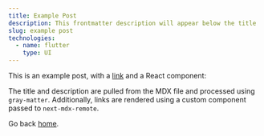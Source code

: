 ```yaml
---
title: Example Post
description: This frontmatter description will appear below the title
slug: example post
technologies:
  - name: flutter
    type: UI
---
```


This is an example post, with a [link](https://nextjs.org) and a React component:

<TestComponent name='next-mdx-remote' />

The title and description are pulled from the MDX file and processed using `gray-matter`. Additionally, links are rendered using a custom component passed to `next-mdx-remote`.

Go back [home](/).
